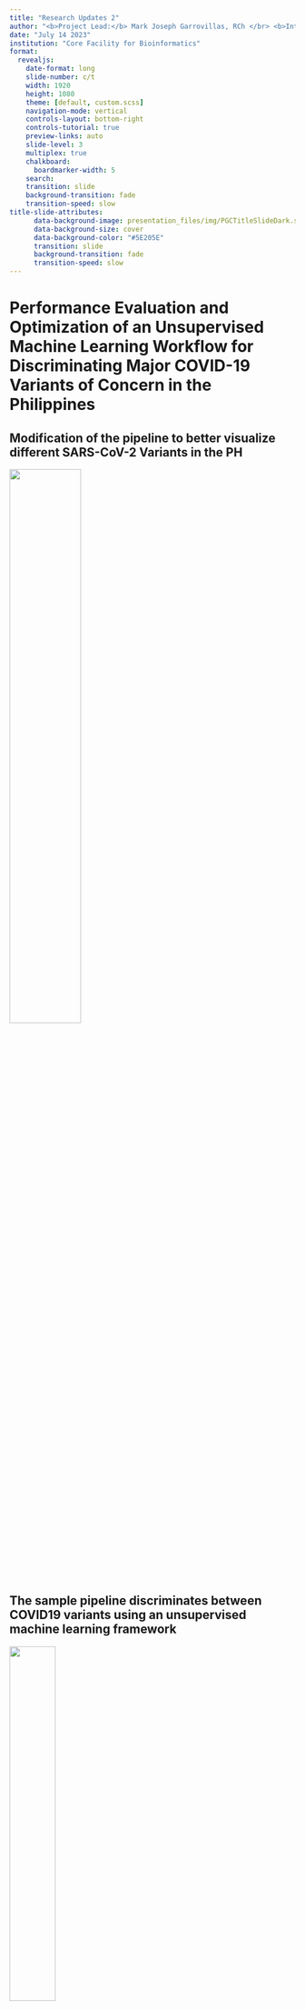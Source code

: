 ```yaml
---
title: "Research Updates 2"
author: "<b>Project Lead:</b> Mark Joseph Garrovillas, RCh </br> <b>Interns:</b> Brylle Joshua Logroño, John Matthew Felices, Yenzy Urson Hebron"
date: "July 14 2023"
institution: "Core Facility for Bioinformatics"
format: 
  revealjs:
    date-format: long
    slide-number: c/t
    width: 1920
    height: 1080
    theme: [default, custom.scss]
    navigation-mode: vertical
    controls-layout: bottom-right
    controls-tutorial: true
    preview-links: auto
    slide-level: 3
    multiplex: true
    chalkboard: 
      boardmarker-width: 5
    search:
    transition: slide
    background-transition: fade
    transition-speed: slow
title-slide-attributes:
      data-background-image: presentation_files/img/PGCTitleSlideDark.svg
      data-background-size: cover
      data-background-color: "#5E205E"
      transition: slide
      background-transition: fade
      transition-speed: slow
---
```


# Performance Evaluation and Optimization of an Unsupervised Machine Learning Workflow for Discriminating Major COVID-19 Variants of Concern in the Philippines{background-color="#5E205E" data-background="presentation_files/img/PGCTitleSlideDark.svg" transition="fade-in slide-out" transition-speed="slow"}

## Modification of the pipeline to better visualize different SARS-CoV-2 Variants in the PH {data-background="presentation_files/img/PGCSlideLight.svg" transition="fade-in slide-out" transition-speed="slow"}
![](presentation_files/img/variants.jpg){.fragment fig-align="center" height=50% width=50%}

## The sample pipeline discriminates between COVID19 variants using an unsupervised machine learning framework {data-background="presentation_files/img/PGCSlideLight.svg" transition="fade-in slide-out" transition-speed="slow"}
![](presentation_files/img/journal.pone.0285719.png){.fragment fig-align="center" height=40% width=40%}

## Which linear algebra library implementation (BLAS,LAPACK,OpenCL,IntelMLK) gives the most optimal runtime for the workflow? {data-background="presentation_files/img/PGCSlideLight.svg" transition="fade-in slide-out" transition-speed="slow"}
![](presentation_files/img/linear-algebra.jpg){.fragment fig-align="center" height=60% width=60%}

## Does processor vulnerability mitigations (Spectre and Meltdown) significantly affect the runtime of the workflow? {data-background="presentation_files/img/PGCSlideLight.svg" transition="fade-in slide-out" transition-speed="slow"}
![](presentation_files/img/spectre_meltdown.png){.fragment fig-align="center" height=60% width=60%}

# Progress Report - Workflow Optimization {background-color="#447099" data-background="presentation_files/img/PGCTitleSlideDark.svg" transition="slide-in"}

## Graph tooltips were improved to include relevant metadata {data-="presentation_files/img/PGCSlideLight.svg" transition="fade-in slide-out" transition-speed="slow"}
<iframe src="presentation_files/img/umap-7.html" width=1800px height=900px></iframe>

## 3D Plots were generated from PCA, tSNE, and UMAP analysis {data-="presentation_files/img/PGCSlideLight.svg" transition="fade-in slide-out" transition-speed="slow"}
<iframe src="presentation_files/img/3d-umap-7.html" width=1800px height=900px></iframe>

## Scree Plots, Loading Plots, and Vargraphs from PCA Analysis were generated {data-="presentation_files/img/PGCSlideLight.svg" transition="fade-in slide-out" transition-speed="slow"}
<iframe src="presentation_files/img/3d-umap-7.html" width=1800px height=900px></iframe>

## Scree Plots, Loading Plots, and Vargraphs from PCA Analysis were generated {data-="presentation_files/img/PGCSlideLight.svg" transition="fade-in slide-out" transition-speed="slow"}
<iframe src="presentation_files/img/screeplot-3.html" width=1800px height=900px></iframe>

## Scree Plots, Loading Plots, and Vargraphs from PCA Analysis were generated {data-="presentation_files/img/PGCSlideLight.svg" transition="fade-in slide-out" transition-speed="slow"}
<iframe src="presentation_files/img/loadings-1-3.html" width=1800px height=900px></iframe>

## Scree Plots, Loading Plots, and Vargraphs from PCA Analysis were generated {data-="presentation_files/img/PGCSlideLight.svg" transition="fade-in slide-out" transition-speed="slow"}
<iframe src="presentation_files/img/vargraph-3.html" width=1800px height=900px></iframe>

## A pipeline file was created to compile all the functions into one R file {data-="presentation_files/img/PGCSlideLight.svg" transition="fade-in slide-out" transition-speed="slow"}

```r
#| echo: true

# File: pipeline.R
# Contains the complete bioinformatics pipeline
# for convenient runs and benchmarks.
# This will source functions from code/R/

# INSTALL AND LOAD PACKAGES ################################
options(repos = "https://cloud.r-project.org/")

# Installs pacman ("package manager") if needed
if (!require("pacman"))
  install.packages("pacman")
library(pacman)

### ATTN: IN LINUX SYSTEMS, CONSULT README FOR ADDITIONAL PREREQUISITES
### BEFORE RUNNING ANY SCRIPT. ISSUE: tidyverse installation.
### This is a non-issue if code is ran within cpu.Dockerfile.
### This cannot be scripted because this requires sudo priveleges.

# Install xml2 in advance to prep for tidyverse installation in Linux.
# Note that in Windows RStudio, this is installed by default.
# If you're getting xml2 errors on Windows, you broke something lol.
if (pacman::p_detectOS() == "Linux" && !pacman::p_exists(xml2, local = TRUE)) {
  install.packages("xml2", dependencies = TRUE, INSTALL_opts = c("--no-lock"))
  pacman::p_load(xml2)
}

# Use pacman to load add-on packages as desired.
# TODO: Remove redundancies in dependencies. E.g., dplyr and ggplot2
# are already dependencies of tidyverse.
pacman::p_load(dplyr, GGally, ggplot2, ggthemes, ggvis,
               httr, lubridate, plotly, psych,
               rio, markdown, rmarkdown, shiny,
               stringr, tidyr, tidyverse,
               ape, kmer, readr, validate, gsubfn, seqinr,
               umap, htmlwidgets, factoextra, scales, ggbiplot,
               Rtsne, tsne, RColorBrewer, ggfortify, devtools,
               ggdendro, dendextend, cluster, colorspace,
               microbenchmark)
install_github("vqv/ggbiplot", upgrade = FALSE, quiet = TRUE)

# validate used for %vin% operator 
# gsubfn used to destructure more than one return value
# devtools supports install_github for installing ggbiplot
# Note: Divisive k-means clustering available via kmer::cluster

# LOAD SOURCES #############################################
source("code/R/helper.R")
source("code/R/preprocess.R")
source("code/R/kmer-analysis.R")
source("code/R/dim-reduce.R")
source("code/R/clustering-variant.R")
source("code/R/clustering-region.R")

# SET PARAMETERS ###########################################
# pipeline.R general parameters
seed <- 1234
stamp <- get_time()
kmer_list <- c(3, 5, 7)

# preprocess.R::preprocess() parameters
data_path_gisaid <- "data/GISAID"
extract_path <- "data/GISAID/datasets"
strat_size <- 100
country_exposure <- "Philippines"
write_fastacsv <- FALSE

# kmer-analysis.R::get_kmers() parameters

# dim-reduce.R::dim_reduce() parameters
data_path_kmers <- "data/kmers"
results_path_dimreduce <- "results/dim-reduce/R"
tsne_perplexity <- 40
tsne_max_iter <- 1000
tsne_initial_dims <- 50
umap_n_neighbors <- 15
umap_metric <- "euclidean"
umap_min_dist <- 0.1

# AGNES Clustering Parameters :: dendogram_create_x()
results_path_agnes <- "results/dendrogram"

# RUN PIPELINE #############################################

# Step 1: preprocess()
list[fasta_all, metadata_all] <- preprocess(data_path, extract_path, seed,
                                            strat_size, country_exposure,
                                            write_fastacsv, stamp)
# Step 2: get_kmers()
for (k in kmer_list) {
  get_kmers(fasta_all, metadata_all, k, stamp)
}

# Step 3: dim_reduce()
for (k in kmer_list) {
  dim_reduce(k, data_path_kmers, results_path_dimreduce,
             tsne_seed = seed, tsne_perplexity,
             tsne_max_iter, tsne_initial_dims,
             umap_seed = seed, umap_n_neighbors,
             umap_metric, umap_min_dist)
}

#Step 4: AGNES Clustering by Variant
for (k in kmer_list) {
  dendrogram_create_variant(k, data_path_kmers, results_path_agnes)
}

#Step 5: AGNES Clustering by Region
for (k in kmer_list){
  dendrogram_create_region(k, data_path_kmers, results_path_agnes)
}

print("All operations completed successfully!")
```

# Progress Report - Benchmarking{background-color="#447099" data-background="presentation_files/img/PGCTitleSlideDark.svg" transition="slide-in"}

## USB-Bootable Ubuntu OS was created to standardize the OS during benchmarking {data-="presentation_files/img/PGCSlideLight.svg" transition="fade-in slide-out" transition-speed="slow"}
![](presentation_files/img/ubuntu.png){.fragment fig-align="center" height=60% width=60%}

## A docker container was created to standardize the environment for benchmarking {data-="presentation_files/img/PGCSlideLight.svg" transition="fade-in slide-out" transition-speed="slow"}
![](presentation_files/img/docker-container.png){.fragment fig-align="center" height=60% width=60%}


# Next Steps {background-color="#447099" data-background="presentation_files/img/PGCTitleSlideDark.svg" transition="slide-in"}

## Future Plans {data-background="presentation_files/img/PGCSlideLight.svg" transition="fade-in slide-out" transition-speed="slow"}    

- Goals for Next Week
  - Improve plot by adding ability to change point shapes according to another variable
  - Improve plot by adding filtering for certain variants
  - Benchmark Workflow with Spectre and Meltdown Patches Enabled vs. Disabled in Intel Core/AMD Ryzen processors and Windows/Linux OS 
  - Benchmark Computations using OpenBLAS/ATLAS/AMD BLISS/ Intel MKL
  - Document and Analyze Benchmarking Results
  - Scale up Data and Run in HPC

# References {background-color="#447099" data-background="presentation_files/img/PGCTitleSlideDark.svg" transition="slide-in"}

## References {data-background="presentation_files/img/PGCSlideLight.svg" transition="fade-in slide-out" transition-speed="slow"}

- Research Article:

  - <https://journals.plos.org/plosone/article?id=10.1371/journal.pone.0285719>

- Image Sources:
  - <https://i.ytimg.com/vi/0WDhKCPtbng/maxresdefault.jpg>
  - <https://web.archive.org/web/20180620212658/https://danielmiessler.com/images/Screen-Shot-2018-01-05-at-08.29.00.png>
  - <https://www.docker.com/wp-content/uploads/2022/03/vertical-logo-monochromatic.png>
  - <https://upload.wikimedia.org/wikipedia/commons/thumb/e/e0/Git-logo.svg/1280px-Git-logo.svg.png>
